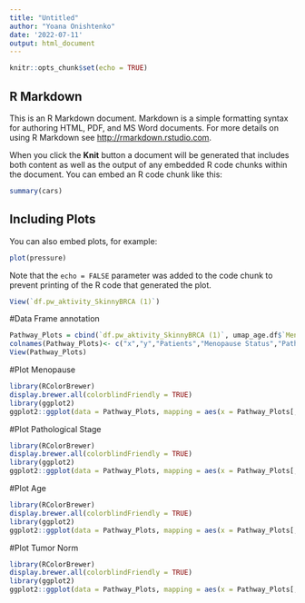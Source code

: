 ```yaml
---
title: "Untitled"
author: "Yoana Onishtenko"
date: '2022-07-11'
output: html_document
---
```


```r
knitr::opts_chunk$set(echo = TRUE)
```

## R Markdown

This is an R Markdown document. Markdown is a simple formatting syntax for authoring HTML, PDF, and MS Word documents. For more details on using R Markdown see <http://rmarkdown.rstudio.com>.

When you click the **Knit** button a document will be generated that includes both content as well as the output of any embedded R code chunks within the document. You can embed an R code chunk like this:

```r
summary(cars)
```

## Including Plots

You can also embed plots, for example:

```r
plot(pressure)
```

Note that the `echo = FALSE` parameter was added to the code chunk to prevent printing of the R code that generated the plot.

````r
View(`df.pw_aktivity_SkinnyBRCA (1)`)
````

#Data Frame annotation
````r
Pathway_Plots = cbind(`df.pw_aktivity_SkinnyBRCA (1)`, umap_age.df$`Menopause Status`,umap_age.df$`Pathological Stage`,umap_age.df$Age, umap_age.df$d.c2, umap_age.df$age_group)
colnames(Pathway_Plots)<- c("x","y","Patients","Menopause Status","Pathological Stage","Age","Tumor/Norm", "Age Group")
View(Pathway_Plots)

````

#Plot Menopause
````r
library(RColorBrewer)
display.brewer.all(colorblindFriendly = TRUE)
library(ggplot2)
ggplot2::ggplot(data = Pathway_Plots, mapping = aes(x = Pathway_Plots[, 1], y = Pathway_Plots[, 2])) + geom_point(alpha = 0.9)+ aes(color=Pathway_Plots$`Menopause Status`) + scale_color_brewer(palette = "Paired") + ggtitle("Menopause Pathway") + xlab("1") + ylab("2")
````

#Plot Pathological Stage
````r
library(RColorBrewer)
display.brewer.all(colorblindFriendly = TRUE)
library(ggplot2)
ggplot2::ggplot(data = Pathway_Plots, mapping = aes(x = Pathway_Plots[, 1], y = Pathway_Plots[, 2])) + geom_point(alpha = 0.9)+ aes(color=Pathway_Plots$`Pathological Stage`) + scale_color_brewer(palette = "Dark2") + ggtitle("Pathological Stage Pathway") + xlab("1") + ylab("2")
````
#Plot Age
````r
library(RColorBrewer)
display.brewer.all(colorblindFriendly = TRUE)
library(ggplot2)
ggplot2::ggplot(data = Pathway_Plots, mapping = aes(x = Pathway_Plots[, 1], y = Pathway_Plots[, 2])) + geom_point(alpha = 0.9)+ aes(color=Pathway_Plots$`Age Group`) + scale_color_brewer(palette = "Dark2") + ggtitle("Age Pathway") + xlab("1") + ylab("2")
````

#Plot Tumor Norm
````r
library(RColorBrewer)
display.brewer.all(colorblindFriendly = TRUE)
library(ggplot2)
ggplot2::ggplot(data = Pathway_Plots, mapping = aes(x = Pathway_Plots[, 1], y = Pathway_Plots[, 2])) + geom_point(alpha = 0.9)+ aes(color=Pathway_Plots$`Tumor/Norm`) + scale_color_brewer(palette = "Dark2") + ggtitle("Tumor Normal Pathway") + xlab("1") + ylab("2")
````

